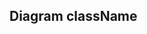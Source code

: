
## Diagram className

<CardGrid>
  <Card
    title= "Wireframe"
    image= "/images/Class Diagram1.jpg"   
    external= {true}
    variant="image"
  />
</CardGrid>  